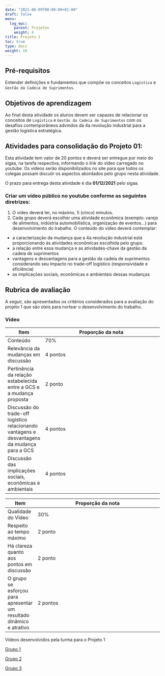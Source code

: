 ---
date: "2021-06-09T00:00:00+01:00"
draft: false
menu:
  log_epc:
    parent: Projetos
    weight: 4
title: Projeto 1
toc: true
type: docs
weight: 16
---

## Pré-requisitos

Entender definições e fundamentos que compõe os conceitos `Logística` e `Gestão da Cadeia de Suprimentos`. 

## Objetivos de aprendizagem

Ao final desta atividade os alunos devem ser capazes de relacionar os conceitos de `Logística` e `Gestão da Cadeia de Suprimentos` com os desafios contemporâneos advindos da 4a revolução industrial para a gestão logística estratégica. 

## Atividades para consolidação do Projeto 01:

Esta atividade tem valor de 20 pontos e deverá ser entregue por meio do sigaa, na tarefa respectiva, informando o link do vídeo carregado no youtube. Os vídeos serão disponibilizados no site para que todos os colegas possam discutir os aspectos abordados pelo grupo nesta atividade. 

O prazo para entrega desta atividade é dia **01/12/2021** pelo sigaa. 

### Criar um vídeo público no youtube conforme as seguintes diretrizes:

1. O vídeo deverá ter, no máximo, 5 (cinco) minutos.
2. Cada grupo deverá escolher uma atividade econômica (exemplo: varejo de alimentos, indústria automobilística, organização de eventos...) para desenvolvimento do trabalho. O conteúdo do vídeo deverá contemplar:
- a caracterização da mudança que a 4a revolução industrial está proporcionando às atividades econômicas escolhida pelo grupo.
- a relação entre essa mudança e as atividades-chave da gestão da cadeia de suprimentos 
- vantagens e desvantagens para a gestão da cadeia de suprimentos considerando seu impacto no trade-off logístico (responsividade e eficiência)
- as implicações sociais, econômicas e ambientais dessas mudanças

## Rubrica de avaliação

A seguir, são apresentados os critérios considerados para a avaliação do projeto 1 que são úteis para nortear o desenvolvimento do trabalho. 

### Vídeo

|Item|Proporção da nota
|----|-----------------
|Conteúdo |70%
|Relevância da mudanças em discussão|4 pontos
|Pertinência da relação estabelecida entre a GCS e a mudança proposta|2 ponto
|Discussão do trade-off logístico relacionando vantagens e desvantagens da mudança para a GCS|4 pontos
|Discussão das implicações sociais, econômicas e ambientais|4 pontos

|Item|Proporção da nota
|----|-----------------
|Qualidade do Vídeo|30%
|Respeito ao tempo máximo|2 ponto 	 
|Há clareza quanto aos pontos em discussão|2 ponto
|O grupo se esforçou para apresentar um resultado dinâmico e atrativo|2 pontos


Vídeos desenvolvidos pela turma para o Projeto 1


[Grupo 1](https://www.youtube.com/watch?v=PUiZnlf9I-4&ab_channel=AlexandreOliveira) 

[Grupo 2](https://youtu.be/V8GMCM3N16g)

[Grupo 3](https://youtu.be/8aE8WKHe7ZA)

